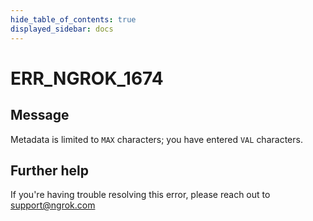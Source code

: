 ```yaml
---
hide_table_of_contents: true
displayed_sidebar: docs
---
```



# ERR_NGROK_1674

## Message

Metadata is limited to `MAX` characters; you have entered `VAL` characters.

<ErrorDetails error="err_ngrok_1674" />

## Further help

If you're having trouble resolving this error, please reach out to [support@ngrok.com](mailto:support@ngrok.com?subject=Help%20with%20ERR_NGROK_1674)
